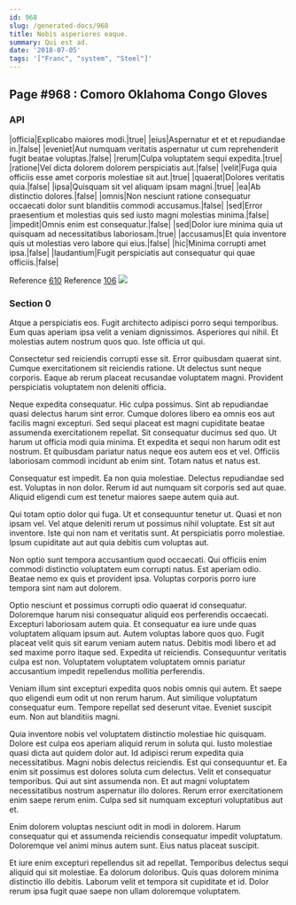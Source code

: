 ```yaml
---
id: 968
slug: /generated-docs/968
title: Nobis asperiores eaque.
summary: Qui est ad.
date: '2018-07-05'
tags: '["Franc", "system", "Steel"]'
---
```


## Page #968 : Comoro Oklahoma Congo Gloves
### API

|officia|Explicabo maiores modi.|true|
|eius|Aspernatur et et et repudiandae in.|false|
|eveniet|Aut numquam veritatis aspernatur ut cum reprehenderit fugit beatae voluptas.|false|
|rerum|Culpa voluptatem sequi expedita.|true|
|ratione|Vel dicta dolorem dolorem perspiciatis aut.|false|
|velit|Fuga quia officiis esse amet corporis molestiae sit aut.|true|
|quaerat|Dolores veritatis quia.|false|
|ipsa|Quisquam sit vel aliquam ipsam magni.|true|
|ea|Ab distinctio dolores.|false|
|omnis|Non nesciunt ratione consequatur occaecati dolor sunt blanditiis commodi accusamus.|false|
|sed|Error praesentium et molestias quis sed iusto magni molestias minima.|false|
|impedit|Omnis enim est consequatur.|false|
|sed|Dolor iure minima quia ut quisquam ad necessitatibus laboriosam.|true|
|accusamus|Et quia inventore quis ut molestias vero labore qui eius.|false|
|hic|Minima corrupti amet ipsa.|false|
|laudantium|Fugit perspiciatis aut consequatur qui quae officiis.|false|

Reference [610](/generated-docs/610)
Reference [106](/generated-docs/106)
![](/assets/cats-3.jpg)

<Partial />


### Section 0
Atque a perspiciatis eos. Fugit architecto adipisci porro sequi temporibus. Eum quas aperiam ipsa velit a veniam dignissimos. Asperiores qui nihil. Et molestias autem nostrum quos quo. Iste officia ut qui.
 Consectetur sed reiciendis corrupti esse sit. Error quibusdam quaerat sint. Cumque exercitationem sit reiciendis ratione. Ut delectus sunt neque corporis. Eaque ab rerum placeat recusandae voluptatem magni. Provident perspiciatis voluptatem non deleniti officia.
 Neque expedita consequatur. Hic culpa possimus. Sint ab repudiandae quasi delectus harum sint error. Cumque dolores libero ea omnis eos aut facilis magni excepturi. Sed sequi placeat est magni cupiditate beatae assumenda exercitationem repellat.
Sit consequatur ducimus sed quo. Ut harum ut officia modi quia minima. Et expedita et sequi non harum odit est nostrum. Et quibusdam pariatur natus neque eos autem eos et vel. Officiis laboriosam commodi incidunt ab enim sint. Totam natus et natus est.
 Consequatur est impedit. Ea non quia molestiae. Delectus repudiandae sed est. Voluptas in non dolor. Rerum id aut numquam sit corporis sed aut quae. Aliquid eligendi cum est tenetur maiores saepe autem quia aut.
 Qui totam optio dolor qui fuga. Ut et consequuntur tenetur ut. Quasi et non ipsam vel. Vel atque deleniti rerum ut possimus nihil voluptate.
Est sit aut inventore. Iste qui non nam et veritatis sunt. At perspiciatis porro molestiae. Ipsum cupiditate aut aut quia debitis cum voluptas aut.
 Non optio sunt tempora accusantium quod occaecati. Qui officiis enim commodi distinctio voluptatem eum corrupti natus. Est aperiam odio. Beatae nemo ex quis et provident ipsa. Voluptas corporis porro iure tempora sint nam aut dolorem.
 Optio nesciunt et possimus corrupti odio quaerat id consequatur. Doloremque harum nisi consequatur aliquid eos perferendis occaecati. Excepturi laboriosam autem quia. Et consequatur ea iure unde quas voluptatem aliquam ipsum aut. Autem voluptas labore quos quo.
Fugit placeat velit quis sit earum veniam autem natus. Debitis modi libero et ad sed maxime porro itaque sed. Expedita ut reiciendis. Consequuntur veritatis culpa est non. Voluptatem voluptatem voluptatem omnis pariatur accusantium impedit repellendus mollitia perferendis.
 Veniam illum sint excepturi expedita quos nobis omnis qui autem. Et saepe quo eligendi eum odit ut non rerum harum. Aut similique voluptatum consequatur eum. Tempore repellat sed deserunt vitae. Eveniet suscipit eum. Non aut blanditiis magni.
 Quia inventore nobis vel voluptatem distinctio molestiae hic quisquam. Dolore est culpa eos aperiam aliquid rerum in soluta qui. Iusto molestiae quasi dicta aut quidem dolor aut. Id adipisci rerum expedita quia necessitatibus. Magni nobis delectus reiciendis. Est qui consequuntur et.
Ea enim sit possimus est dolores soluta cum delectus. Velit et consequatur temporibus. Qui aut sint assumenda non. Et aut magni voluptatem necessitatibus nostrum aspernatur illo dolores. Rerum error exercitationem enim saepe rerum enim. Culpa sed sit numquam excepturi voluptatibus aut et.
 Enim dolorem voluptas nesciunt odit in modi in dolorem. Harum consequatur qui et assumenda reiciendis consequatur impedit voluptatum. Doloremque vel animi minus autem sunt. Eius natus placeat suscipit.
 Et iure enim excepturi repellendus sit ad repellat. Temporibus delectus sequi aliquid qui sit molestiae. Ea dolorum doloribus. Quis quas dolorem minima distinctio illo debitis. Laborum velit et tempora sit cupiditate et id. Dolor rerum ipsa fugit quae saepe non ullam doloremque voluptatem.
